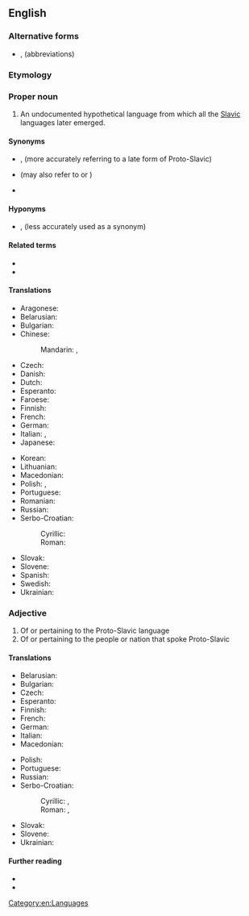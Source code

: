==English==
{{wikipedia}}

===Alternative forms===
* {{l|en|PSl.}}, {{l|en|PS.}} (abbreviations)

===Etymology===
{{prefix|en|proto|Slavic}}

===Proper noun===
{{en-proper noun}}

# An undocumented hypothetical language from which all the [[Slavic]] languages later emerged.

====Synonyms====
* {{l|en|Common Slavic}}, {{l|en|Common Slavonic}} (more accurately referring to a late form of Proto-Slavic)
* {{l|en|Old Slavonic}} (may also refer to {{l|en|Old East Slavic}} or {{l|en|Old Church Slavonic}})
* {{l|en|Slavonic}}

====Hyponyms====
* {{l|en|Common Slavic}}, {{l|en|Common Slavonic}} (less accurately used as a synonym)

====Related terms====
* {{l|en|Proto-Balto-Slavic}}
* {{l|en|protolanguage}}

====Translations====
{{trans-top|Proto-Slavic}}
* Aragonese: {{t|ar|idioma [[protoeslabo]]|m}}
* Belarusian: {{t|be|праславя́нская мо́ва|f}}
* Bulgarian: {{t|bg|[[праславянски]] език|m}}
* Chinese:
*: Mandarin: {{t|cmn|原始斯拉夫語|sc=Hani}}, {{t|cmn|原始斯拉夫语|tr=yuánshǐ Sīlāfū yǔ|sc=Hani}}
* Czech: {{t|cs|praslovanština|f}}
* Danish: {{t|da|urslavisk|n}}
* Dutch: {{t+|nl|Oerslavisch|n}}
* Esperanto: {{t|eo|praslava lingvo}}
* Faroese: {{t|fo|fornslaviskt|n}}
* Finnish: {{t|fi|kantaslaavi}}
* French: {{t+|fr|proto-slave|m}}
* German: {{t|de|Urslawisch|n}}
* Italian: {{t+|it|protoslavo|m}}, {{t|it|[[lingua]] [[protoslava]]|f}}
* Japanese: {{t+|ja|スラヴ祖語|tr=Suravu so-go|sc=Jpan}}
{{trans-mid}}
* Korean: {{t|ko|슬라브조어}}
* Lithuanian: {{t|lt|slavų prokalbė}}
* Macedonian: {{t|mk|прасловенски јазик|m}}
* Polish: {{t|pl|język [[prasłowiański]]|m}}, {{t|pl|prasłowiańszczyzna|f}}
* Portuguese: {{t|pt|protoeslavo|m}}
* Romanian: {{t|ro|limba [[slavă veche]]|f}}
* Russian: {{t+|ru|праславя́нский язы́к|m}}
* Serbo-Croatian:
*: Cyrillic: {{t|sh|прасловенски|m|sc=Cyrl}}
*: Roman: {{t+|sh|prȁslavēnskī|m}}
* Slovak: {{t|sk|praslovančina|f}}
* Slovene: {{t|sl|praslovanščina|f}}
* Spanish: {{t|es|protoeslavo|m}}
* Swedish: {{t+|sv|urslaviska|c}}
* Ukrainian: {{t+|uk|праслов'я́нська мо́ва|f}}
{{trans-bottom}}

===Adjective===
{{en-adj|-}}

# Of or pertaining to the Proto-Slavic language
# Of or pertaining to the people or nation that spoke Proto-Slavic

====Translations====
{{trans-top|of or pertaining to Proto-Slavic language or people who spoke it}}
* Belarusian: {{t|be|праславя́нскі}}
* Bulgarian: {{t|bg|праславя́нски}}
* Czech: {{t|cs|praslovanský}}
* Esperanto: {{t|eo|praslava}}
* Finnish: {{t|fi|kantaslaavilainen}}
* French: {{t+|fr|proto-slave|c}}
* German: {{t+|de|urslawisch}}
* Italian: {{t+|it|protoslavo|m}}
* Macedonian: {{t|mk|прасловенски|m}}
{{trans-mid}}
* Polish: {{t+|pl|prasłowiański|m}}
* Portuguese: {{t|pt|protoeslavo}}
* Russian: {{t+|ru|праславя́нский}}
* Serbo-Croatian:
*: Cyrillic: {{t|sh|праславенски}}, {{t|sh|прасловенски}}
*: Roman: {{t+|sh|praslavenski}}, {{t|sh|praslovenski}}
* Slovak: {{t|sk|praslovanský}}
* Slovene: {{t|sl|praslovanski}}
* Ukrainian: {{t+|uk|праслов'я́нський}}
{{trans-bottom}}

====Further reading====
* {{langcat|sla-pro}}
* {{pedialite|Proto-Slavic language}}

[[Category:en:Languages]]